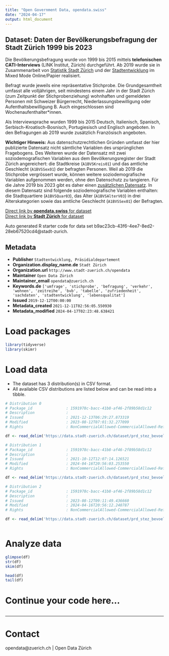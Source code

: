 ```yaml
---
title: "Open Government Data, opendata.swiss"
date: "2024-04-17"
output: html_document
---
```


## Dataset: Daten der Bevölkerungsbefragung der Stadt Zürich 1999 bis 2023

Die Bevölkerungsbefragung wurde von 1999 bis 2015 mittels **telefonischen CATI-Interviews** (LINK Institut, Zürich) durchgeführt. Ab 2019 wurde sie in Zusammenarbeit von [Statistik Stadt Zürich](https://www.stadt-zuerich.ch/prd/de/index/statistik.html) und der [Stadtentwicklung](https://www.stadt-zuerich.ch/prd/de/index/stadtentwicklung.html) im Mixed Mode Online/Papier realisiert.

Befragt wurde jeweils eine repräsentative Stichprobe. Die Grundgesamtheit umfasst alle volljährigen, seit mindestens einem Jahr in der Stadt Zürich (zum Zeitpunkt der Stichprobenziehung) wohnhaften und gemeldeten Personen mit Schweizer Bürgerrecht, Niederlassungsbewilligung oder Aufenthaltsbewilligung B. Auch eingeschlossen sind Wochenaufenthalter*innen. 

Als Interviewsprache wurden 1999 bis 2015 Deutsch, Italienisch, Spanisch, Serbisch-Kroatisch-Bosnisch, Portugiesisch und Englisch angeboten. In den Befragungen ab 2019 wurde zusätzlich Französisch angeboten.

**Wichtiger Hinweis:** Aus datenschutzrechtlichen Gründen umfasst der hier publizierte Datensatz nicht sämtliche Variablen des ursprünglichen Fragebogens. Des Weiteren wurde der Datensatz mit zwei soziodemografischen Variablen aus dem Bevölkerungsregister der Stadt Zürich angereichert: die Stadtkreise (`A1BVSKreis01`) und das amtliche Geschlecht (`A1BVSSex01`) der befragten Personen. Weil ab 2019 die Stichprobe vergrössert wurde, können weitere soziodemografische Variablen aufgenommen werden, ohne den Datenschutz zu tangieren. Für die Jahre 2019 bis 2023 gibt es daher einen [zusätzlichen Datensatz](https://data.stadt-zuerich.ch/dataset/prd_stez_bevoelkerungsbefragungen_seit2019_od4732). In diesem Datensatz sind folgende soziodemografische Variablen enthalten: die Stadtquartiere (`A1BVSQuar03`), das Alter (`A1BVSAlterV03`) in drei Alterskategorien sowie das amtliche Geschlecht (`A1BVSSex01`) der Befragten.


[Direct link by **opendata.swiss** for dataset](https://opendata.swiss/de/dataset/daten-der-bevolkerungsbefragung-der-stadt-zurich-1999-bis-20191)<br>
[Direct link by **Stadt Zürich** for dataset](https://data.stadt-zuerich.ch/dataset/prd_stez_bevoelkerungsbefragungen_seit1999_od4731)

Auto generated R starter code for data set b9ac23cb-43f6-4ee7-8ed2-28eb67520cd4@stadt-zurich.

## Metadata

- **Publisher** `Stadtentwicklung, Präsidialdepartement`
- **Organization.display_name.de** `Stadt Zürich`
- **Organization.url** `http://www.stadt-zuerich.ch/opendata`
- **Maintainer** `Open Data Zürich`
- **Maintainer_email** `opendata@zuerich.ch`
- **Keywords.de** `['umfrage', 'stichprobe', 'befragung', 'verkehr', 'wohnen', 'zeitreihe', 'bvb', 'tabelle', 'zufriedenheit', 'sachdaten', 'stadtentwicklung', 'lebensqualitat']`
- **Issued** `2019-12-12T00:00:00`
- **Metadata_created** `2021-12-11T02:56:05.550930`
- **Metadata_modified** `2024-04-17T02:23:48.638421`


# Load packages

```r

library(tidyverse)
library(skimr)

```

# Load data

-   The dataset has 3 distribution(s) in CSV format.
-   All available CSV distributions are listed below and can be read into a tibble.

```r

# Distribution 0
# Package_id               : 1591978c-bacc-41b8-af46-2f89b58d1c12
# Description              : 
# Issued                   : 2021-12-13T06:29:27.873319
# Modified                 : 2023-08-12T07:01:32.277099
# Rights                   : NonCommercialAllowed-CommercialAllowed-ReferenceNotRequired

df <- read_delim('https://data.stadt-zuerich.ch/dataset/prd_stez_bevoelkerungsbefragungen_seit1999_od4731/download/codeliste_bvb_ogd.csv')

# Distribution 1
# Package_id               : 1591978c-bacc-41b8-af46-2f89b58d1c12
# Description              : 
# Issued                   : 2021-10-12T12:07:14.126521
# Modified                 : 2024-04-16T20:56:03.253550
# Rights                   : NonCommercialAllowed-CommercialAllowed-ReferenceNotRequired

df <- read_delim('https://data.stadt-zuerich.ch/dataset/prd_stez_bevoelkerungsbefragungen_seit1999_od4731/download/BEV473OD4731.csv')

# Distribution 2
# Package_id               : 1591978c-bacc-41b8-af46-2f89b58d1c12
# Description              : 
# Issued                   : 2023-08-12T09:11:49.436660
# Modified                 : 2024-04-16T20:56:12.240787
# Rights                   : NonCommercialAllowed-CommercialAllowed-ReferenceNotRequired

df <- read_delim('https://data.stadt-zuerich.ch/dataset/prd_stez_bevoelkerungsbefragungen_seit1999_od4731/download/Codeliste_BVB_OGD.csv')



```

# Analyze data

```r

glimpse(df)
str(df)
skim(df)

head(df)
tail(df)

```

# Continue your code here...

```r

```

------------------------------------------------------------------------

# Contact

opendata@zuerich.ch | Open Data Zürich
